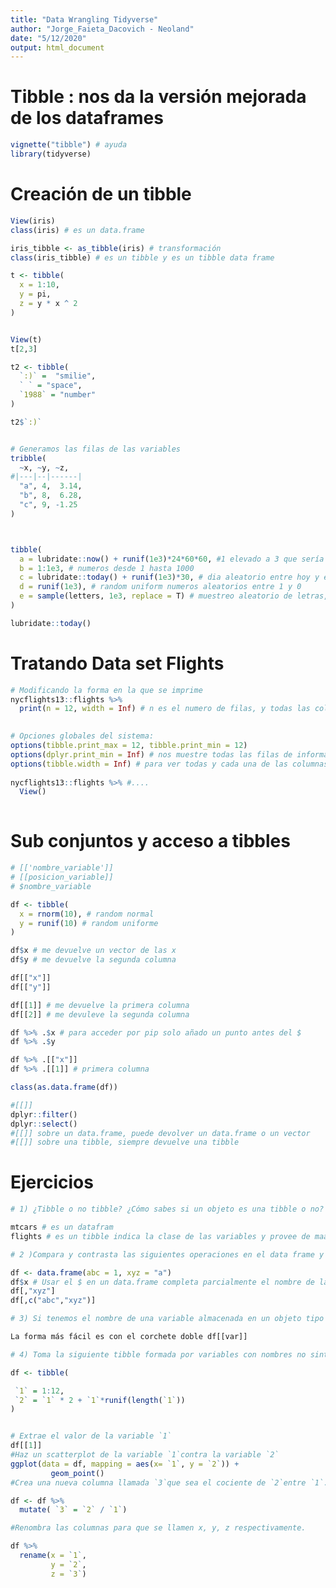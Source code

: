```yaml
---
title: "Data Wrangling Tidyverse"
author: "Jorge_Faieta_Dacovich - Neoland"
date: "5/12/2020"
output: html_document
---
```


# Tibble : nos da la versión mejorada de los dataframes

```r
vignette("tibble") # ayuda
library(tidyverse)
```

# Creación de un tibble

```r

View(iris)
class(iris) # es un data.frame

iris_tibble <- as_tibble(iris) # transformación
class(iris_tibble) # es un tibble y es un tibble data frame

t <- tibble(
  x = 1:10,
  y = pi,
  z = y * x ^ 2
)


View(t)
t[2,3]

t2 <- tibble(
  `:)` =  "smilie",
  ` ` = "space",
  `1988` = "number"
)

t2$`:)`


# Generamos las filas de las variables
tribble(
  ~x, ~y, ~z,
#|---|--|------|
  "a", 4,  3.14,
  "b", 8,  6.28,
  "c", 9, -1.25
)



tibble(
  a = lubridate::now() + runif(1e3)*24*60*60, #1 elevado a 3 que sería 1000, son numeros aleatorios * 24 horas*60 min*60sgs
  b = 1:1e3, # numeros desde 1 hasta 1000
  c = lubridate::today() + runif(1e3)*30, # dia aleatorio entre hoy y el mes que viene
  d = runif(1e3), # random uniform numeros aleatorios entre 1 y 0
  e = sample(letters, 1e3, replace = T) # muestreo aleatorio de letras, 1000 letras con reemplazo
)

lubridate::today()

```

# Tratando Data set Flights

```r
# Modificando la forma en la que se imprime
nycflights13::flights %>%
  print(n = 12, width = Inf) # n es el numero de filas, y todas las columnas (anchura infinita)
  

# Opciones globales del sistema: 
options(tibble.print_max = 12, tibble.print_min = 12)
options(dplyr.print_min = Inf) # nos muestre todas las filas de información
options(tibble.width = Inf) # para ver todas y cada una de las columnas
  
nycflights13::flights %>% #....
  View()
  
```

# Sub conjuntos y acceso a tibbles
```r

# [['nombre_variable']]
# [[posicion_variable]]
# $nombre_variable

df <- tibble(
  x = rnorm(10), # random normal
  y = runif(10) # random uniforme
)

df$x # me devuelve un vector de las x
df$y # me devuelve la segunda columna

df[["x"]]
df[["y"]]

df[[1]] # me devuelve la primera columna
df[[2]] # me devuleve la segunda columna

df %>% .$x # para acceder por pip solo añado un punto antes del $
df %>% .$y

df %>% .[["x"]]
df %>% .[[1]] # primera columna

class(as.data.frame(df))

#[[]]
dplyr::filter()
dplyr::select()
#[[]] sobre un data.frame, puede devolver un data.frame o un vector
#[[]] sobre una tibble, siempre devuelve una tibble

```

# Ejercicios
```r

# 1) ¿Tibble o no tibble? ¿Cómo sabes si un objeto es una tibble o no?

mtcars # es un datafram
flights # es un tibble indica la clase de las variables y provee de maás informacion

# 2 )Compara y contrasta las siguientes operaciones en el data frame y su equivalente en tibble. 

df <- data.frame(abc = 1, xyz = "a")
df$x # Usar el $ en un data.frame completa parcialmente el nombre de la columna
df[,"xyz"]
df[,c("abc","xyz")]

# 3) Si tenemos el nombre de una variable almacenada en un objeto tipo string (por ejemplo myvar <- "mpg"), ¿cómo podemos extraer la variable referenciada de una tibble? ¿Y en un data frame?

La forma más fácil es con el corchete doble df[[var]]

# 4) Toma la siguiente tibble formada por variables con nombres no sintácticos.

df <- tibble(

 `1` = 1:12,
 `2` = `1` * 2 + `1`*runif(length(`1`))
)


# Extrae el valor de la variable `1` 
df[[1]]
#Haz un scatterplot de la variable `1`contra la variable `2`
ggplot(data = df, mapping = aes(x= `1`, y = `2`)) +
         geom_point()
#Crea una nueva columna llamada `3`que sea el cociente de `2`entre `1`.

df <- df %>%
  mutate( `3` = `2` / `1`) 

#Renombra las columnas para que se llamen x, y, z respectivamente.

df %>%
  rename(x = `1`,
         y = `2`,
         z = `3`)
```

# 
